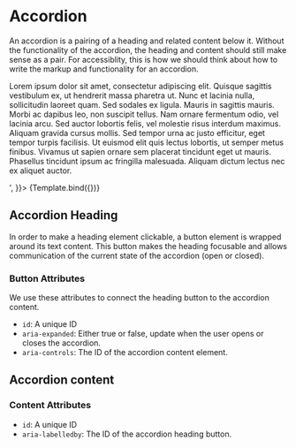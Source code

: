 

<Meta title="Example/Accordion" component={Accordion} />


# Accordion

An accordion is a pairing of a heading and related content below it. Without the functionality of the accordion, the heading and content should still make sense as a pair. For accessiblity, this is how we should think about how to write the markup and functionality for an accordion.

<Canvas>
  <Story 
    name="Default"
    args={{ 
      heading: 'Accordion Heading',
      headingLevel: 2,
      content: '<p>Lorem ipsum dolor sit amet, consectetur adipiscing elit. Quisque sagittis vestibulum ex, ut hendrerit massa pharetra ut. Nunc et lacinia nulla, sollicitudin laoreet quam. Sed sodales ex ligula. Mauris in sagittis mauris. Morbi ac dapibus leo, non suscipit tellus. Nam ornare fermentum odio, vel lacinia arcu. Sed auctor lobortis felis, vel molestie risus interdum maximus. Aliquam gravida cursus mollis. Sed tempor urna ac justo efficitur, eget tempor turpis facilisis. Ut euismod elit quis lectus lobortis, ut semper metus finibus. Vivamus ut sapien ornare sem placerat tincidunt eget ut mauris. Phasellus tincidunt ipsum ac fringilla malesuada. Aliquam dictum lectus nec ex aliquet auctor.</p>',
    }}>
    {Template.bind({})}
  </Story>
</Canvas>

## Accordion Heading

In order to make a heading element clickable, a button element is wrapped around its text content. This button makes the heading focusable and allows communication of the current state of the accordion (open or closed).

### Button Attributes

We use these attributes to connect the heading button to the accordion content.

- `id`: A unique ID
- `aria-expanded`: Either true or false, update when the user opens or closes the accordion.
- `aria-controls`: The ID of the accordion content element.

## Accordion content

### Content Attributes

- `id`: A unique ID
- `aria-labelledby`: The ID of the accordion heading button.
